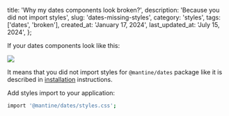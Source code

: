 
  title: 'Why my dates components look broken?',
  description: 'Because you did not import styles',
  slug: 'dates-missing-styles',
  category: 'styles',
  tags: ['dates', 'broken'],
  created_at: 'January 17, 2024',
  last_updated_at: 'July 15, 2024',
};


If your dates components look like this:

<Image src={image.src} maw={400} />

It means that you did not import styles for `@mantine/dates` package like
it is described in [installation](https://mantine.dev/dates/getting-started/#installation)
instructions.

Add styles import to your application:

```bash
import '@mantine/dates/styles.css';
```
